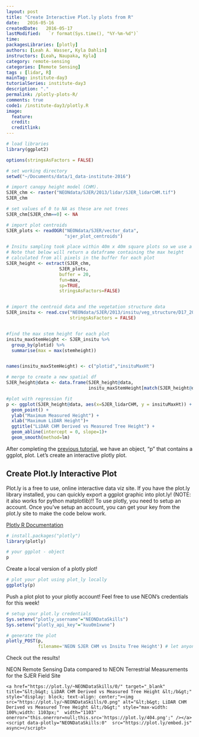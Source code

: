 ```yaml
---
layout: post
title: "Create Interactive Plot.ly plots from R"
date:   2016-05-16
createdDate:   2016-05-17
lastModified:   `r format(Sys.time(), "%Y-%m-%d")`
time:
packagesLibraries: [plotly]
authors: [Leah A. Wasser, Kyla Dahlin]
instructors: [Leah, Naupaka, Kyla]
category: remote-sensing
categories: [Remote Sensing]
tags : [lidar, R]
mainTag: institute-day3
tutorialSeries: institute-day3
description: "."
permalink: /plotly-plots-R/
comments: true
code1: /institute-day3/plotly.R
image:
  feature: 
  credit: 
  creditlink:
---
```





```r

# load libraries
library(ggplot2)

options(stringsAsFactors = FALSE)

# set working directory
setwd("~/Documents/data/1_data-institute-2016")
```

```r

# import canopy height model (CHM).
SJER_chm <- raster("NEONdata/SJER/2013/lidar/SJER_lidarCHM.tif")
SJER_chm

# set values of 0 to NA as these are not trees
SJER_chm[SJER_chm==0] <- NA

# import plot centroids 
SJER_plots <- readOGR("NEONdata/SJER/vector_data",
                      "sjer_plot_centroids")

# Insitu sampling took place within 40m x 40m square plots so we use a 20m radius.	
# Note that below will return a dataframe containing the max height
# calculated from all pixels in the buffer for each plot
SJER_height <- extract(SJER_chm,
                    SJER_plots,
                    buffer = 20, 
                    fun=max, 
                    sp=TRUE,
                    stringsAsFactors=FALSE)


# import the centroid data and the vegetation structure data
SJER_insitu <- read.csv("NEONdata/SJER/2013/insitu/veg_structure/D17_2013_SJER_vegStr.csv",
                        stringsAsFactors = FALSE)


#find the max stem height for each plot
insitu_maxStemHeight <- SJER_insitu %>% 
  group_by(plotid) %>% 
  summarise(max = max(stemheight))


names(insitu_maxStemHeight) <- c("plotid","insituMaxHt")

# merge to create a new spatial df
SJER_height@data <- data.frame(SJER_height@data, 
                               insitu_maxStemHeight[match(SJER_height@data[,"Plot_ID"], insitu_maxStemHeight$plotid),])

#plot with regression fit
p <- ggplot(SJER_height@data, aes(x=SJER_lidarCHM, y = insituMaxHt)) + 
  geom_point() + 
  ylab("Maximum Measured Height") + 
  xlab("Maximum LiDAR Height")+
  ggtitle("LiDAR CHM Derived vs Measured Tree Height") +
  geom_abline(intercept = 0, slope=1)+
  geom_smooth(method=lm)

```


After completing the [previous tutorial]({{site.baseurl}}/compare-lidar-to-field-data-R/), 
we have an object, "p" that contains a 
ggplot, plot. Let's create an interactive plotly plot.

## Create Plot.ly Interactive Plot

Plot.ly is a free to use, online interactive data viz site. If you have the 
plot.ly library installed, you can quickly export a ggplot graphic into plot.ly!
 (NOTE: it also works for python matplotlib)!! To use plotly, you need to setup 
an account. Once you've setup an account, you can get your key from the plot.ly 
site to make the code below work.

<a href="https://plot.ly/r/getting-started/" target="_blank">Plotly R Documentation</a>

```r

# install.packages("plotly")
library(plotly)

# your ggplot - object
p
```

Create a local version of a plotly plot!

```r
# plot your plot using plot_ly locally
ggplotly(p)

```

Push a plot plot to your plotly account! Feel free to use NEON's credentials 
for this week!

```r


# setup your plot.ly credentials
Sys.setenv("plotly_username"="NEONDataSkills")
Sys.setenv("plotly_api_key"="kuu0m1xwne")

# generate the plot
plotly_POST(p, 
            filename='NEON SJER CHM vs Insitu Tree Height') # let anyone in the world see the plot!

```

Check out the results! 

NEON Remote Sensing Data compared to NEON Terrestrial Measurements for the SJER Field Site

<div>
    <a href="https://plot.ly/~NEONDataSkills/0/" target="_blank" title="&lt;b&gt; LiDAR CHM Derived vs Measured Tree Height &lt;/b&gt;" style="display: block; text-align: center;"><img src="https://plot.ly/~NEONDataSkills/0.png" alt="&lt;b&gt; LiDAR CHM Derived vs Measured Tree Height &lt;/b&gt;" style="max-width: 100%;width: 1103px;"  width="1103" onerror="this.onerror=null;this.src='https://plot.ly/404.png';" /></a>
    <script data-plotly="NEONDataSkills:0"  src="https://plot.ly/embed.js" async></script>
</div>

